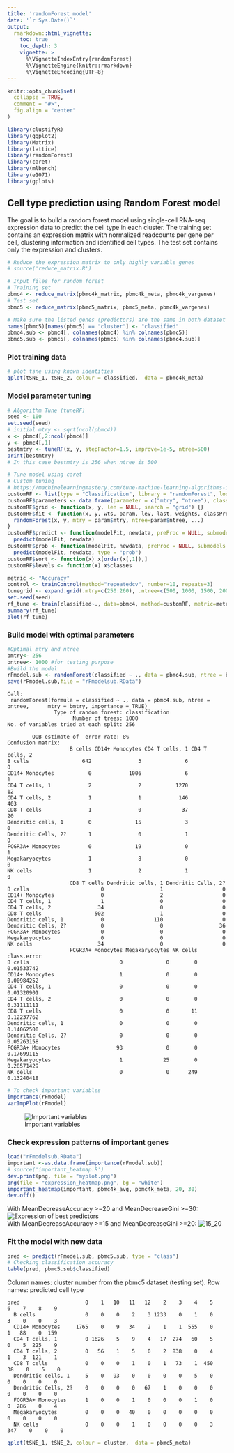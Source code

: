 ```yaml
---
title: 'randomForest model'
date: '`r Sys.Date()`'
output:
  rmarkdown::html_vignette:
    toc: true
    toc_depth: 3
    vignette: >
      %\VignetteIndexEntry{randomforest}
      %\VignetteEngine{knitr::rmarkdown}
      %\VignetteEncoding{UTF-8}
---
```


```r
knitr::opts_chunk$set(
  collapse = TRUE,
  comment = "#>",
  fig.align = "center"
)
```

```r
library(clustifyR)
library(ggplot2)
library(Matrix)
library(lattice)
library(randomForest)
library(caret)
library(mlbench)
library(e1071)
library(gplots)
```

## Cell type prediction using Random Forest model

The goal is to build a random forest model using single-cell RNA-seq expression data to predict the cell type in each cluster.
The training set contains an expression matrix with normalized readcounts per gene per cell, clustering information and identified cell types. The test set contains only the expression and clusters. 
```r
# Reduce the expression matrix to only highly variable genes
# source('reduce_matrix.R')

# Input files for random forest
# Training set
pbmc4 <- reduce_matrix(pbmc4k_matrix, pbmc4k_meta, pbmc4k_vargenes)
# Test set
pbmc5 <- reduce_matrix(pbmc5_matrix, pbmc5_meta, pbmc4k_vargenes)

# Make sure the listed genes (predictors) are the same in both dataset
names(pbmc5)[names(pbmc5) == "cluster"] <- "classified"
pbmc4.sub <- pbmc4[, colnames(pbmc4) %in% colnames(pbmc5)]
pbmc5.sub <- pbmc5[, colnames(pbmc5) %in% colnames(pbmc4.sub)]
```

### Plot training data 

```r
# plot tsne using known identities
qplot(tSNE_1, tSNE_2, colour = classified,  data = pbmc4k_meta)
```

### Model parameter tuning

```r
# Algorithm Tune (tuneRF)
seed <- 100
set.seed(seed)
# initial mtry <- sqrt(ncol(pbmc4))
x <- pbmc4[,2:ncol(pbmc4)]
y <- pbmc4[,1]
bestmtry <- tuneRF(x, y, stepFactor=1.5, improve=1e-5, ntree=500)
print(bestmtry)
# In this case bestmtry is 256 when ntree is 500

# Tune model using caret
# Custom tuning
# https://machinelearningmastery.com/tune-machine-learning-algorithms-in-r/
customRF <- list(type = "Classification", library = "randomForest", loop = NULL)
customRF$parameters <- data.frame(parameter = c("mtry", "ntree"), class = rep("numeric", 2), label = c("mtry", "ntree"))
customRF$grid <- function(x, y, len = NULL, search = "grid") {}
customRF$fit <- function(x, y, wts, param, lev, last, weights, classProbs, ...) {
  randomForest(x, y, mtry = param$mtry, ntree=param$ntree, ...)
}
customRF$predict <- function(modelFit, newdata, preProc = NULL, submodels = NULL)
  predict(modelFit, newdata)
customRF$prob <- function(modelFit, newdata, preProc = NULL, submodels = NULL)
  predict(modelFit, newdata, type = "prob")
customRF$sort <- function(x) x[order(x[,1]),]
customRF$levels <- function(x) x$classes

metric <- "Accuracy"
control <- trainControl(method="repeatedcv", number=10, repeats=3)
tunegrid <- expand.grid(.mtry=c(250:260), .ntree=c(500, 1000, 1500, 2000))
set.seed(seed)
rf_tune <- train(classified~., data=pbmc4, method=customRF, metric=metric, tuneGrid=tunegrid, trControl=control)
summary(rf_tune)
plot(rf_tune)
```

### Build model with optimal parameters

```r
#Optimal mtry and ntree
bmtry<- 256
bntree<- 1000 #for testing purpose
#Build the model
rFmodel.sub <- randomForest(classified ~ ., data = pbmc4.sub, ntree = bntree, mtry = bmtry, importance = TRUE)
save(rFmodel.sub,file = "rFmodelsub.RData")
```
```
Call:
 randomForest(formula = classified ~ ., data = pbmc4.sub, ntree = bntree,      mtry = bmtry, importance = TRUE) 
               Type of random forest: classification
                     Number of trees: 1000
No. of variables tried at each split: 256

        OOB estimate of  error rate: 8%
Confusion matrix:
                    B cells CD14+ Monocytes CD4 T cells, 1 CD4 T cells, 2
B cells                 642               3              6              0
CD14+ Monocytes           0            1006              6              1
CD4 T cells, 1            2               2           1270             12
CD4 T cells, 2            1               1            146            403
CD8 T cells               1               0             37             20
Dendritic cells, 1        0              15              3              0
Dendritic Cells, 2?       1               0              1              0
FCGR3A+ Monocytes         0              19              0              1
Megakaryocytes            1               8              0              0
NK cells                  1               2              1              0
                    CD8 T cells Dendritic cells, 1 Dendritic Cells, 2?
B cells                       0                  1                   0
CD14+ Monocytes               0                  2                   0
CD4 T cells, 1                1                  0                   0
CD4 T cells, 2               34                  0                   0
CD8 T cells                 502                  1                   0
Dendritic cells, 1            0                110                   0
Dendritic Cells, 2?           0                  0                  36
FCGR3A+ Monocytes             0                  0                   0
Megakaryocytes                0                  0                   0
NK cells                     34                  0                   0
                    FCGR3A+ Monocytes Megakaryocytes NK cells class.error
B cells                             0              0        0  0.01533742
CD14+ Monocytes                     1              0        0  0.00984252
CD4 T cells, 1                      0              0        0  0.01320901
CD4 T cells, 2                      0              0        0  0.31111111
CD8 T cells                         0              0       11  0.12237762
Dendritic cells, 1                  0              0        0  0.14062500
Dendritic Cells, 2?                 0              0        0  0.05263158
FCGR3A+ Monocytes                  93              0        0  0.17699115
Megakaryocytes                      1             25        0  0.28571429
NK cells                            0              0      249  0.13240418
```
```r
# To check important variables
importance(rFmodel)        
varImpPlot(rFmodel)
```
![Important variables](https://i.imgur.com/h5d0aST.png)

### Check expression patterns of important genes
```r
load("rFmodelsub.RData")
important <-as.data.frame(importance(rFmodel.sub))
# source('important_heatmap.R')
dev.print(png, file = "myplot.png")
png(file = "expression_heatmap.png", bg = "white")
important_heatmap(important, pbmc4k_avg, pbmc4k_meta, 20, 30)
dev.off()
```
With MeanDecreaseAccuracy >=20 and MeanDecreaseGini >=30:
![Expression of best predictors](https://i.imgur.com/8BQO3al.png)
<br>With MeanDecreaseAccuracy >=15 and MeanDecreaseGini >=20:
![15_20](https://i.imgur.com/M32CMFE.png)

### Fit the model with new data

```r
pred <- predict(rFmodel.sub, pbmc5.sub, type = "class")
# Checking classification accuracy
table(pred, pbmc5.sub$classified) 
```
Column names: cluster number from the pbmc5 dataset (testing set). Row names: predicted cell type
```
pred                     0    1   10   11   12    2    3    4    5    6    7    8    9
  B cells                0    0    0    2    3 1233    0    1    0    3    0    0    3
  CD14+ Monocytes     1765    0    9   34    2    1    1  555    0    1   88    0  159
  CD4 T cells, 1         0 1626    5    9    4   17  274   60    5    0    5  225    9
  CD4 T cells, 2         0   56    1    5    0    2  838    0    4    1    3  121    1
  CD8 T cells            0    0    0    1    0    1   73    1  450   38    0    5    0
  Dendritic cells, 1     5    0   93    0    0    0    0    5    0    0    0    0    0
  Dendritic Cells, 2?    0    0    0    0   67    1    0    0    0    0    0    0    0
  FCGR3A+ Monocytes      1    0    0    1    0    0    0    1    0    0  286    0    4
  Megakaryocytes         0    0    0   40    0    0    0    0    0    0    0    0    0
  NK cells               0    0    0    1    0    0    0    0    3  347    0    0    0
```
```r
qplot(tSNE_1, tSNE_2, colour = cluster,  data = pbmc5_meta)
```
